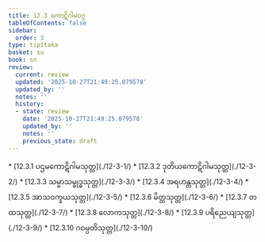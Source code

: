 ```yaml
---
title: 12.3 ကောဋိဂါမဝဂ္ဂ
tableOfContents: false
sidebar:
  order: 3
type: tipitaka
basket: su
book: sn
review:
  current: review
  updated: '2025-10-27T21:49:25.079578'
  updated_by: ''
  notes: ''
  history:
  - state: review
    date: '2025-10-27T21:49:25.079578'
    updated_by: ''
    notes: ''
    previous_state: draft
---
```



<ReviewStatus review={frontmatter.review} showDetails={true} />

<HypothesisAnnotation frontmatter={frontmatter} />

<DynamicBreadcrumb />



<TableOfContents book="sn" section="12.3">
* [12.3.1 ပဌမကောဋိဂါမသုတ္တ](./12-3-1/)
* [12.3.2 ဒုတိယကောဋိဂါမသုတ္တ](./12-3-2/)
* [12.3.3 သမ္မာသမ္ဗုဒ္ဓသုတ္တ](./12-3-3/)
* [12.3.4 အရဟန္တသုတ္တ](./12-3-4/)
* [12.3.5 အာသဝက္ခယသုတ္တ](./12-3-5/)
* [12.3.6 မိတ္တသုတ္တ](./12-3-6/)
* [12.3.7 တထသုတ္တ](./12-3-7/)
* [12.3.8 လောကသုတ္တ](./12-3-8/)
* [12.3.9 ပရိညေယျသုတ္တ](./12-3-9/)
* [12.3.10 ဂဝမ္ပတိသုတ္တ](./12-3-10/)
</TableOfContents>
